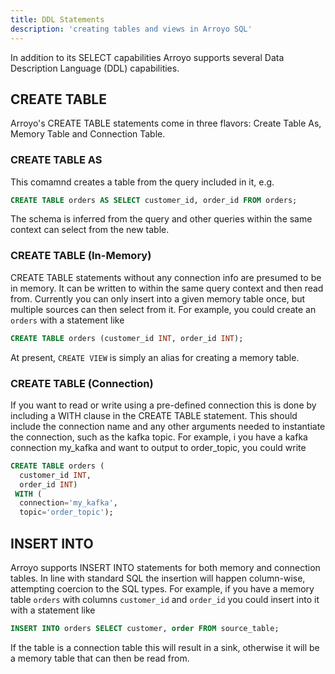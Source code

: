 ```yaml
---
title: DDL Statements
description: 'creating tables and views in Arroyo SQL'
---
```

In addition to its SELECT capabilities Arroyo supports several Data Description Language (DDL) capabilities.

## CREATE TABLE
Arroyo's CREATE TABLE statements come in three flavors: Create Table As, Memory Table and Connection Table.
### CREATE TABLE AS
This comamnd creates a table from the query included in it, e.g.
```sql
CREATE TABLE orders AS SELECT customer_id, order_id FROM orders;
```
The schema is inferred from the query and other queries within the same context can select from the new table.
### CREATE TABLE (In-Memory)
CREATE TABLE statements without any connection info are presumed to be in memory.
It can be written to within the same query context and then read from. 
Currently you can only insert into a given memory table once, but multiple sources can then select from it.
For example, you could create an `orders` with a statement like
```sql
CREATE TABLE orders (customer_id INT, order_id INT);
```
At present, `CREATE VIEW` is simply an alias for creating a memory table.
### CREATE TABLE (Connection)
If you want to read or write using a pre-defined connection 
this is done by including a WITH clause in the CREATE TABLE statement. 
This should include the connection name and any other arguments needed to instantiate the connection,
such as the kafka topic. For example, i you have a kafka connection my_kafka and want to output to order_topic, 
you could write
```sql
CREATE TABLE orders (
  customer_id INT,
  order_id INT)
 WITH (
  connection='my_kafka',
  topic='order_topic');
```
## INSERT INTO
Arroyo supports INSERT INTO statements for both memory and connection tables.
In line with standard SQL the insertion will happen column-wise,
 attempting coercion to the SQL types.
For example, if you have a memory table `orders` with columns `customer_id` and `order_id`
you could insert into it with a statement like
```sql
INSERT INTO orders SELECT customer, order FROM source_table;
```
If the table is a connection table this will result in a sink,
otherwise it will be a memory table that can then be read from.